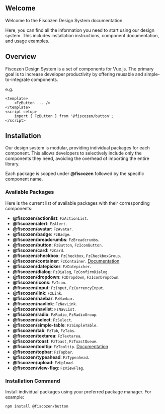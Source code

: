 
<Meta title="Welcome" />

## Welcome

Welcome to the Fiscozen Design System documentation.

Here, you can find all the information you need to start using our design system. This includes installation instructions, component documentation, and usage examples.

## Overview

Fiscozen Design System is a set of components for Vue.js. The primary goal is to increase developer productivity by offering reusable and simple-to-integrate components.

e.g.

```tsx
<template>
    <FzButton ... />
</template>
<script setup>
    import { FzButton } from '@fiscozen/button';
</script>
```
## Installation

Our design system is modular, providing individual packages for each component. This allows developers to selectively include only the components they need, avoiding the overhead of importing the entire library.

Each package is scoped under **@fiscozen** followed by the specific component name.

### Available Packages

Here is the current list of available packages with their corresponding components:

- **@fiscozen/actionlist**: `FzActionList`.
- **@fiscozen/alert**: `FzAlert`.
- **@fiscozen/avatar**: `FzAvatar`.
- **@fiscozen/badge**: `FzBadge`.
- **@fiscozen/breadcrumbs**: `FzBreadcrumbs`.
- **@fiscozen/button**: `FzButton`, `FzIconButton`.
- **@fiscozen/card**: `FzCard`.
- **@fiscozen/checkbox**: `FzCheckbox`, `FzCheckboxGroup`.
- **@fiscozen/container**: `FzContainer`. [Documentation](./?path=/docs/documentation-layout-fzcontainer--docs)
- **@fiscozen/datepicker**: `FzDatepicker`.
- **@fiscozen/dialog**: `FzDialog`, `FzConfirmDialog`.
- **@fiscozen/dropdown**: `FzDropdown`, `FzIconDropdown`.
- **@fiscozen/icons**: `FzIcon`.
- **@fiscozen/input**: `FzInput`, `FzCurrencyInput`.
- **@fiscozen/link**: `FzLink`.
- **@fiscozen/navbar**: `FzNavbar`.
- **@fiscozen/navlink**: `FzNavLink`.
- **@fiscozen/navlist**: `FzNavList`.
- **@fiscozen/radio**: `FzRadio`, `FzRadioGroup`.
- **@fiscozen/select**: `FzSelect`.
- **@fiscozen/simple-table**: `FzSimpleTable`.
- **@fiscozen/tab**: `FzTab`, `FzTabs`.
- **@fiscozen/textarea**: `FzTextarea`.
- **@fiscozen/toast**: `FzToast`, `FzToastQueue`.
- **@fiscozen/tooltip**: `FzTooltip`. [Documentation](./?path=/docs/documentation-overlay-fztooltip--docs)
- **@fiscozen/topbar**: `FzTopbar`.
- **@fiscozen/typeahead**: `FzTypeahead`.
- **@fiscozen/upload**: `FzUpload`.
- **@fiscozen/view-flag**: `FzViewFlag`.

### Installation Command

Install individual packages using your preferred package manager. For example:

```bash
npm install @fiscozen/button
```
